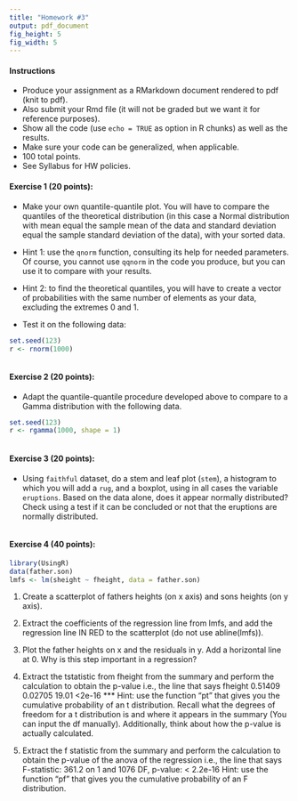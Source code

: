 ---
title: "Homework #3"
output: pdf_document
fig_height: 5
fig_width: 5
---

#### Instructions
* Produce your assignment as a RMarkdown document
  rendered to pdf (knit to pdf).
* Also submit your Rmd file (it will not be graded but we want it for
  reference purposes).
* Show all the code (use `echo = TRUE` as option in R chunks) as
well as the results.
* Make sure your code can be generalized, when applicable.
* 100 total points.
* See Syllabus for HW policies.

#### Exercise 1 (20 points):
* Make your own quantile-quantile plot. You will have
  to compare the quantiles of the theoretical
  distribution (in this case a Normal distribution with mean
  equal the sample mean of the data and standard deviation equal the sample
  standard deviation of the data), with your sorted data.
  
* Hint 1: use the `qnorm` function,
  consulting its help for needed parameters. Of course, you cannot use `qqnorm`
  in the code you produce, but you can use it to compare with your results.
  
* Hint 2: to find the theoretical quantiles, you will have to
        create a vector of probabilities with the same number
        of elements as your data, excluding the extremes
        0 and 1.
* Test it on the following data:

```{r, echo = TRUE}
set.seed(123)
r <- rnorm(1000)
```


```{r, fig.align = 'center'}

```

#### Exercise 2 (20 points):
* Adapt the quantile-quantile procedure
  developed above to compare to a
  Gamma distribution with the following data. 

```{r, echo = TRUE}
set.seed(123)
r <- rgamma(1000, shape = 1)
```
  
```{r, fig.align = 'center'}

```

#### Exercise 3 (20 points):
* Using `faithful` dataset, do a stem and leaf
 plot (`stem`), a histogram to which you will add a `rug`,
 and a boxplot, using in all cases the variable `eruptions`.
 Based on the data alone, does it appear normally distributed?
 Check using a test if it can be concluded or not that
 the eruptions are normally distributed.

```{r, fig.align = 'center'}

```

#### Exercise 4 (40 points):

```{r, message=FALSE, warning=FALSE}
library(UsingR)
data(father.son)
lmfs <- lm(sheight ~ fheight, data = father.son)
```

1. Create a scatterplot of fathers heights (on x axis) and sons heights 
(on y axis).

2. Extract the coefficients of the regression line
from lmfs, and add the regression line IN RED
to the scatterplot (do not use abline(lmfs)).

3. Plot the father heights on x and the residuals in y. 
Add a horizontal line at 0. Why is this step important in a regression?

4. Extract the tstatistic from fheight from the summary
and perform the calculation to obtain
the p-value
i.e., the line that says
fheight      0.51409    0.02705   19.01   <2e-16 ***
Hint: use the function "pt" that gives you the 
cumulative probability of an t distribution. Recall
what the degrees of freedom for a t distribution is
and where it appears in the summary (You can input the df
manually). Additionally, think about how the p-value is actually
calculated.

5. Extract the f statistic from the summary
and perform the calculation to obtain
the p-value of the anova of the regression
i.e., the line that says
F-statistic: 361.2 on 1 and 1076 DF,  p-value: < 2.2e-16
Hint: use the function "pf" that gives you the 
cumulative probability of an F distribution.

```{r}

```
